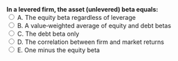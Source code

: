 ::: {.question-block}

<form onsubmit="event.preventDefault(); checkAnswer('module4_mcq_q14')" data-correct-answer="B">
  <strong style="display: block;">In a levered firm, the asset (unlevered) beta equals:</strong>
<label><input type="radio" name="module4_mcq_q14" value="A"> A. The equity beta regardless of leverage</label><br>
<label><input type="radio" name="module4_mcq_q14" value="B"> B. A value‑weighted average of equity and debt betas</label><br>
<label><input type="radio" name="module4_mcq_q14" value="C"> C. The debt beta only</label><br>
<label><input type="radio" name="module4_mcq_q14" value="D"> D. The correlation between firm and market returns</label><br>
<label><input type="radio" name="module4_mcq_q14" value="E"> E. One minus the equity beta</label><br>
</form>

<div id="feedback-module4_mcq_q14" class="feedback" data-status="" style="display:none;">
✅ Correct: B. β_u = (E/(E+D))·β_e + (D/(E+D))·β_d.
</div>

:::
